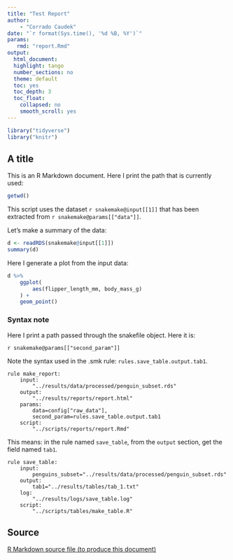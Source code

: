 ```yaml
---
title: "Test Report"
author:
    - "Corrado Caudek"
date: "`r format(Sys.time(), '%d %B, %Y')`"
params:
   rmd: "report.Rmd"
output:
  html_document:
  highlight: tango
  number_sections: no
  theme: default
  toc: yes
  toc_depth: 3
  toc_float:
    collapsed: no
    smooth_scroll: yes
---
```



```r
library("tidyverse")
library("knitr")
```

## A title

This is an R Markdown document.  Here I print the path that is currently used:

```r
getwd()
```

This script uses the dataset `r snakemake@input[[1]]` that has been extracted from `r snakemake@params[["data"]]`.

Let's make a summary of the data:

```r
d <- readRDS(snakemake@input[[1]])
summary(d)
```

Here I generate a plot from the input data:

```r
d %>%
    ggplot(
        aes(flipper_length_mm, body_mass_g)
    ) +
    geom_point()
```

### Syntax note

Here I print a path passed through the snakefile object. Here it is:

`r snakemake@params[["second_param"]]`

Note the syntax used in the .smk rule: `rules.save_table.output.tab1`.

```
rule make_report:
    input:
        "../results/data/processed/penguin_subset.rds"
    output:
        "../results/reports/report.html"
    params:
        data=config["raw_data"],
        second_param=rules.save_table.output.tab1
    script:
        "../scripts/reports/report.Rmd"
```

This means: in the rule named `save_table`, from the `output` section, get the field named `tab1`.

```
rule save_table:
    input:
        penguins_subset="../results/data/processed/penguin_subset.rds"
    output:
        tab1="../results/tables/tab_1.txt"
    log:
        "../results/logs/save_table.log"
    script:
        "../scripts/tables/make_table.R"
```


## Source
<a download="report.Rmd" href="`r base64enc::dataURI(file = params$rmd, mime = 'text/rmd', encoding = 'base64')`">R Markdown source file (to produce this document)</a>

